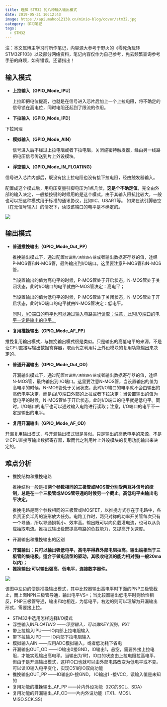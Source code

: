 ```yaml
---
title: 理解 STM32 的八种输入输出模式
date: 2019-05-31 10:12:43
image: https://api.mahoo12138.cn/minio-blog/cover/stm32.jpg
category: 学习笔记
tags:
  - STM32
---
```


注：本文属博主学习时所作笔记，内容源大参考于野火的《零死角玩转STM32F103》以及部分网络资料，笔记内容仅作为自己参考，免去频繁查询参考手册的麻烦，如有错误，还请指出！

## 输入模式

- **上拉输入（GPIO_Mode_IPU）**

  上拉即把电位提高，也就是在信号进入芯片后加上一个上拉电阻，将不确定的信号锁在高电位，同时电阻还起到了限流的作用。

- **下拉输入（GPIO_Mode_IPD）**

下拉同理

- **模拟输入（GPIO_Mode_AIN）**

  信号进入后不经过上拉电阻或者下拉电阻，关闭施密特触发器，经由另一线路把电压信号传送到片上外设模块。

- **浮空输入（GPIO_Mode_IN_FLOATING）**

信号进入芯片内部后，既没有接上拉电阻也没有接下拉电阻，经由触发器输入。

配置成这个模式后，用电压变量引脚电压为1点几伏，**这是个不确定值**，完全由外部的输入决定，一般接按键的时候用的是这个模式。由于其输入阻抗比较大，一般也可以把这种模式用于标准的通讯协议，比如IIC、USART等。 如果在该引脚悬空（在无信号输入）的情况下，读取该端口的电平是不确定的。

![](https://api.mahoo12138.cn/minio-blog/study/STM32/GPIO.png)

## 输出模式

- **普通推挽输出（GPIO_Mode_Out_PP）**

  推挽输出模式下，通过配置`位设置/清除寄存器`或者输出数据寄存器的值，途经P-MOS管和N-MOS管，最终输出到I/O端口。这里要注意P-MOS管和N-MOS管，

  当设置输出的值为高电平的时候，P-MOS管处于开启状态，N-MOS管处于关闭状态，此时I/O端口的电平就由P-MOS管决定：高电平；

  当设置输出的值为低电平的时候，P-MOS管处于关闭状态，N-MOS管处于开启状态，此时I/O端口的电平就由N-MOS管决定：低电平。

  <u>同时，I/O端口的电平也可以通过输入电路进行读取；注意，此时I/O端口的电平一定是输出的电平。</u>

- **复用推挽输出（GPIO_Mode_AF_PP）**

推挽复用输出模式，与推挽输出模式很是类似。只是输出的高低电平的来源，不是让CPU直接写输出数据寄存器，取而代之利用片上外设模块的复用功能输出来决定的。

- **普通开漏输出（GPIO_Mode_Out_OD）**

  开漏输出模式下，通过配置`位设置/清除寄存器`或者输出数据寄存器的值，途经N-MOS管，最终输出到I/O端口。这里要注意N-MOS管，当设置输出的值为高电平的时候，N-MOS管处于关闭状态，此时I/O端口的电平就不会由输出的高低电平决定，而是由I/O端口外部的上拉或者下拉决定；当设置输出的值为低电平的时候，N-MOS管处于开启状态，此时I/O端口的电平就是低电平。同时，I/O端口的电平也可以通过输入电路进行读取；注意，I/O端口的电平不一定是输出的电平。

- **复用开漏输出（GPIO_Mode_AF_OD）**

开漏复用输出模式，与开漏输出模式很是类似。只是输出的高低电平的来源，不是让CPU直接写输出数据寄存器，取而代之利用片上外设模块的复用功能输出来决定的。

## 难点分析

- 推挽结构和推挽电路

  推挽结构一般是指**两个参数相同的三极管或MOS管分别受两互补信号的控制，总是在一个三极管或MOS管导通的时候另一个截止。高低电平由输出电平决定。**

  推挽电路是两个参数相同的三极管或MOSFET，以推挽方式存在于电路中，各负责正负半周的波形放大任务。电路工作时，两只对称的功率开关管每次只有一个导通，所以导通损耗小、效率高。输出既可以向负载灌电流，也可以从负载抽取电流。推拉式输出级既提高电路的负载能力，又提高开关速度。

- 开漏输出和推挽输出的区别

* **开漏输出：只可以输出强低电平，高电平得靠外部电阻拉高。输出端相当于三极管的集电极。适合于做电流型的驱动，其吸收电流的能力相对强(一般20ma以内)；**
* **推挽输出:可以输出强高、低电平，连接数字器件。**

![](https://api.mahoo12138.cn/minio-blog/study/STM32/Push-Pull.png)

该图中左边的便是推挽输出模式，其中比较器输出高电平时下面的PNP三极管截止，而上面NPN三极管导通，输出电平VS+；当比较器输出低电平时则恰恰相反，PNP三极管导通，输出和地相连，为低电平。右边的则可以理解为开漏输出形式，需要接上拉。

- STM32中选用怎样选择I/O模式
- 浮空输入IN*FLOATING ——浮空输入，可以做KEY识别，RX1*
- 带上拉输入IPU——IO内部上拉电阻输入
- 带下拉输入IPD—— IO内部下拉电阻输入
- 模拟输入AIN ——应用ADC模拟输入，或者低功耗下省电
- 开漏输出OUT_OD ——IO输出0接GND，IO输出1，悬空，需要外接上拉电阻，才能实现输出高电平。当输出为1时，IO口的状态由上拉电阻拉高电平，但由于是开漏输出模式，这样IO口也就可以由外部电路改变为低电平或不变。可以读IO输入电平变化，实现C51的IO双向功能
- 推挽输出OUT_PP ——IO输出0-接GND， IO输出1 -接VCC，读输入值是未知的
- 复用功能的推挽输出\_AF_PP ——片内外设功能（I2C的SCL、SDA）
- 复用功能的开漏输出\_AF_OD——片内外设功能（TX1、MOSI、MISO.SCK.SS）

[1]: https://blog.csdn.net/qq_38410730/article/details/79858906 '【STM32】GPIO工作原理'
